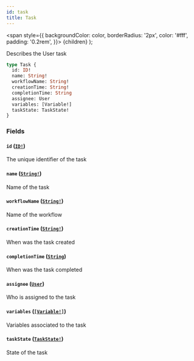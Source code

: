 ```yaml
---
id: task
title: Task
---
```


<span
style={{
      backgroundColor: color,
      borderRadius: '2px',
      color: '#fff',
      padding: '0.2rem',
    }}>
{children}
</span>
);

Describes the User task

```graphql
type Task {
  id: ID!
  name: String!
  workflowName: String!
  creationTime: String!
  completionTime: String
  assignee: User
  variables: [Variable!]
  taskState: TaskState!
}
```

### Fields

#### `id` ([`ID!`](../../../../../docs/apis-tools/tasklist-api/scalars/id.mdx))

The unique identifier of the task

#### `name` ([`String!`](../../../../../docs/apis-tools/tasklist-api/scalars/string.mdx))

Name of the task

#### `workflowName` ([`String!`](../../../../../docs/apis-tools/tasklist-api/scalars/string.mdx))

Name of the workflow

#### `creationTime` ([`String!`](../../../../../docs/apis-tools/tasklist-api/scalars/string.mdx))

When was the task created

#### `completionTime` ([`String`](../../../../../docs/apis-tools/tasklist-api/scalars/string.mdx))

When was the task completed

#### `assignee` ([`User`](../../../../../docs/apis-tools/tasklist-api/objects/user.mdx))

Who is assigned to the task

#### `variables` ([`[Variable!]`](../../../../../docs/apis-tools/tasklist-api/objects/variable.mdx))

Variables associated to the task

#### `taskState` ([`TaskState!`](../../../../../docs/apis-tools/tasklist-api/enums/task-state.mdx))

State of the task
